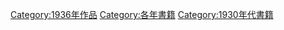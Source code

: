 {{Commonscat|1936 books}}

[[Category:1936年作品|Category:1936年作品]]
[[Category:各年書籍|Category:各年書籍]]
[[Category:1930年代書籍|Category:1930年代書籍]]